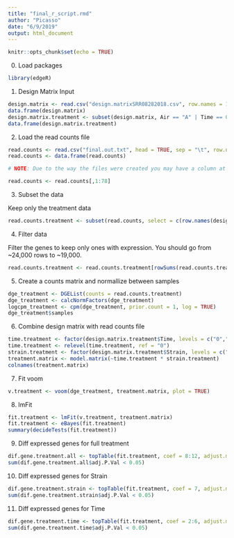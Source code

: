```yaml
---
title: "final_r_script.rmd"
author: "Picasso"
date: "6/9/2019"
output: html_document
---
```


```r
knitr::opts_chunk$set(echo = TRUE)
```

0. Load packages
```r
library(edgeR)
```


1. Design Matrix Input

```r
design.matrix <- read.csv("design.matrixSRR08282018.csv", row.names = 1)
data.frame(design.matrix)
design.matrix.treatment <- subset(design.matrix, Air == "A" | Time == 0)
data.frame(design.matrix.treatment)
```

2. Load the read counts file
```r
read.counts <- read.csv("final.out.txt", head = TRUE, sep = "\t", row.names = 1)
read.counts <- data.frame(read.counts)

# NOTE: Due to the way the files were created you may have a column at the end titled "X" with just NAs as the read counts, if you do, run this next line of code. It will keep the first 78 columns that correspond with our 78 samples.

read.counts <- read.counts[,1:78]
```

3. Subset the data

Keep only the treatment data

```r
read.counts.treatment <- subset(read.counts, select = c(row.names(design.matrix.treatment)))
```

4. Filter data

Filter the genes to keep only ones with expression. You should go from ~24,000 rows to ~19,000.

```r
read.counts.treatment <- read.counts.treatment[rowSums(read.counts.treatment > 10) > 5,]
```

5. Create a counts matrix and normallize between samples

```r
dge_treatment <- DGEList(counts = read.counts.treatment)
dge_treatment <- calcNormFactors(dge_treatment)
logcpm_treatment <- cpm(dge_treatment, prior.count = 1, log = TRUE)
dge_treatment$samples
```

6. Combine design matrix with read counts file

```r
time.treatment <- factor(design.matrix.treatment$Time, levels = c("0","1","6","24","72", "164"))
time.treatment <- relevel(time.treatment, ref = "0")
strain.treatment <- factor(design.matrix.treatment$Strain, levels = c("HON11", "FW"))
treatment.matrix <- model.matrix(~time.treatment * strain.treatment)
colnames(treatment.matrix)
```

7. Fit voom

```r
v.treatment <- voom(dge_treatment, treatment.matrix, plot = TRUE)
```
8. lmFit

```r
fit.treatment <- lmFit(v.treatment, treatment.matrix)
fit.treatment <- eBayes(fit.treatment)
summary(decideTests(fit.treatment))
```

9. Diff expressed genes for full treatment

```r
dif.gene.treatment.all <- topTable(fit.treatment, coef = 8:12, adjust.method = "BH", number = Inf)
sum(dif.gene.treatment.all$adj.P.Val < 0.05)
```

10. Diff expressed genes for Strain

```r
dif.gene.treatment.strain <- topTable(fit.treatment, coef = 7, adjust.method = "BH", number = Inf)
sum(dif.gene.treatment.strain$adj.P.Val < 0.05)
```

11. Diff expressed genes for Time
```r
dif.gene.treatment.time <- topTable(fit.treatment, coef = 2:6, adjust.method = "BH", number = Inf)
sum(dif.gene.treatment.time$adj.P.Val < 0.05)
```